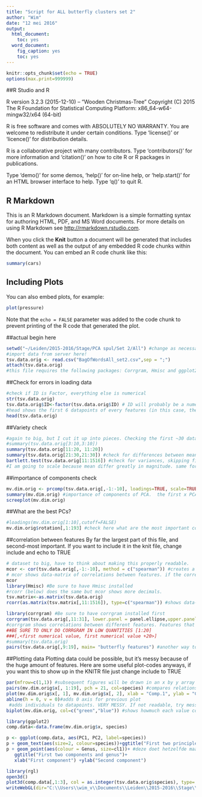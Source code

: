 ---
title: "Script for ALL butterfly clusters set 2"
author: "Wim"
date: "12 mei 2016"
output:
  html_document:
    toc: yes
  word_document:
    fig_caption: yes
    toc: yes
---

```{r setup, include=FALSE}
knitr::opts_chunk$set(echo = TRUE)
options(max.print=999999)
```

##R Studio and R

R version 3.2.3 (2015-12-10) -- "Wooden Christmas-Tree"
Copyright (C) 2015 The R Foundation for Statistical Computing
Platform: x86_64-w64-mingw32/x64 (64-bit)

R is free software and comes with ABSOLUTELY NO WARRANTY.
You are welcome to redistribute it under certain conditions.
Type 'license()' or 'licence()' for distribution details.

R is a collaborative project with many contributors.
Type 'contributors()' for more information and
'citation()' on how to cite R or R packages in publications.

Type 'demo()' for some demos, 'help()' for on-line help, or
'help.start()' for an HTML browser interface to help.
Type 'q()' to quit R.


## R Markdown

This is an R Markdown document. Markdown is a simple formatting syntax for authoring HTML, PDF, and MS Word documents. For more details on using R Markdown see <http://rmarkdown.rstudio.com>.

When you click the **Knit** button a document will be generated that includes both content as well as the output of any embedded R code chunks within the document. You can embed an R code chunk like this:

```{r cars}
summary(cars)
```

## Including Plots

You can also embed plots, for example:

```{r pressure, echo=FALSE}
plot(pressure)
```

Note that the `echo = FALSE` parameter was added to the code chunk to prevent printing of the R code that generated the plot.

##actual begin here
````{r load data}
setwd("~/Leiden/2015-2016/Stage/PCA spul/Set 2/All") #change as necessary
#import data from server here!
tsv.data.orig <- read.csv("BagOfWordsAll_set2.csv",sep = ";")
attach(tsv.data.orig)
#this file requires the following packages: Corrgram, Hmisc and ggplot2. Be sure to install them before working with this file.
````
##Check for errors in loading data

````{r pre-work check, echo=TRUE}
#check if ID is Factor, everything else is numerical
str(tsv.data.orig) 
tsv.data.orig$ID<-factor(tsv.data.orig$ID) # ID will probably be a numerical value, use this to turn it into a factor.
#head shows the first 6 datapoints of every features (in this case, the first six individuals for every feature)
head(tsv.data.orig)
````

##Variety check
````{r Var check}
#again to big, but I cut it up into pieces. Checking the first ~30 datapoints should be sufficient.
#summary(tsv.data.orig[3:10,3:10])
summary(tsv.data.orig[11:20, 11:20])
summary(tsv.data.orig[21:30,21:30]) #check for differences between means. If different by a factor of 5+ use scaling.
bartlett.test(tsv.data.orig[11:1516]) #check for variances, skipping first ten (because they're factors). if p<0.05 variance differs greatly and we need to set cor to TRUE in the prcomp.
#I am going to scale because mean differ greatly in magnitude. same for variance.  
````
##importance of components check
````{r mv.dim.orig, echo=TRUE}
mv.dim.orig <- prcomp(tsv.data.orig[,-1:-10], loadings=TRUE, scale=TRUE, scores=TRUE, cor=TRUE) #creating pca dataset
summary(mv.dim.orig) #importance of components of PCA.  the first x PCA's are 75% of all variance. Here it's the first 193.
screeplot(mv.dim.orig)
````

##What are the best PCs? 
````{r What are the PCAs?, echo=FALSE, include=FALSE}
#loadings(mv.dim.orig[1:10],cutoff=FALSE)
mv.dim.orig$rotation[,1:193] #check here what are the most important components for the different principle components. Gonna have to find a way to make this more readable. This is essientially what we want though. Afterwards check what the most important features are and check below for correlations.

````
##correlation between features
By far the largest part of this file, and second-most important. If you want to include it in the knit file, change include and echo to TRUE
````{r cor, echo=FALSE, include=FALSE}
# dataset to big, have to think about making this properly readable.
mcor <- cor(tsv.data.orig[,-1:-10], method = c("spearman")) #creates a correlation-matrix and removes the first two factorial values.
# mcor shows data-matrix of correlations between features. if the correlation is high (x>0.9), check p values below. If those are significant (x<0.05) one of those two might be superfluous.
mcor
library(Hmisc) #Be sure to have Hmisc installed
#rcorr (below) does the same but mcor shows more decimals.
tsv.matrix<-as.matrix(tsv.data.orig)
rcorr(as.matrix(tsv.matrix[,11:1516]), type=c("spearman")) #shows data-matrix of correlations between features (mcor) AND checks for p-value of correlations. if x<0.05, check if the correlation is high. If yes, you might wanna remove one of the two values.

library(corrgram) #Be sure to have corrgram installed first
corrgram(tsv.data.orig[,11:31], lower.panel = panel.ellipse,upper.panel = panel.conf,diag.panel = panel.density, cor.method = "spearman" )
#corrgram shows correlations between different features. Features that show high correlation between each other can have 1/2 deleted. 
##BE SURE TO ONLY DO CORRGRAM IN LOW QUANTITIES [1:20]
###[,<first numerical value, first numerical value +20>]
#summary(tsv.data.orig)
pairs(tsv.data.orig[,9:19], main= "butterfly features") #another way to show correlations. stick to corrgram, it's probably better.
````
##Plotting data
Plotting data could be possible, but it's messy because of the huge amount of features. Here are some useful plot-codes anyways, if you want this to show up in the KNITR file just change include to TRUE
````{r plotting, include=TRUE, echo=TRUE}
par(mfrow=c(1,1)) #subsequent figures will be drawn in an x by y array
pairs(mv.dim.orig$x[, 1:19], pch = 21, col=species) #compares relationships between PC's. 19 maximum.
plot(mv.dim.orig$x[, 1], mv.dim.orig$x[, 2], xlab = "Comp.1", ylab = "Comp.2", cex = cl116) #compares relationships between a PC and a component of the PC. Replace mv.dim.orig$x with whatever PC you wanna compare, and cex= with whatever component you wanna examine.
abline(h = 0, v = 0)#adds 0 axis for previous plot
 #adds individuals to datapoints. VERY MESSY. If not readable, try messing around with cex=x
biplot(mv.dim.orig, col=c("green","blue")) #shows howmuch each value contributes to the PCA. 

library(ggplot2)
comp.data<-data.frame(mv.dim.orig$x, species)

p <- ggplot(comp.data, aes(PC1, PC2, label=species))
p + geom_text(aes(size=2, colour=species))+ggtitle("First two principle components and species") + geom_hline(yintercept=0)+geom_vline(xintercept=0) #geeft een ggplot van twee features voor twee pc's, met als label waar elke soort valt. verander colour=Genus als je genus wilt kleuren.
p + geom_point(aes(colour = Genus, size=cl1))+ #deze doet hetzelfde maar dan met puntjes i.p.v. namen
   ggtitle("First two components and genus")+
   xlab("First component") +ylab("Second component")

library(rgl)
open3d()
plot3d(comp.data[,1:3], col = as.integer(tsv.data.orig$species), type='s', size = 0.8)
writeWebGL(dir="C:\\Users\\wim_v\\Documents\\Leiden\\2015-2016\\Stage\\PCA spul\\Set 2\\All", width=700, filename=file.path("C:\\Users\\wim_v\\Documents\\Leiden\\2015-2016\\Stage\\PCA spul\\Set 2\\All", "3dplot_All_2.html")); browseURL(file.path("C:\\Users\\wim_v\\Documents\\Leiden\\2015-2016\\Stage\\PCA spul\\Set 2\\All", '3dplot_All_2.html'))
````

